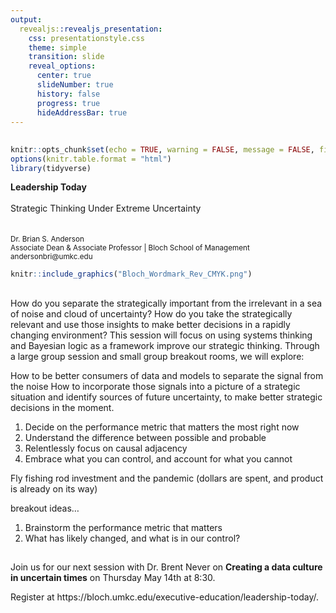 ```yaml
---
output: 
  revealjs::revealjs_presentation:
    css: presentationstyle.css
    theme: simple 
    transition: slide
    reveal_options:
      center: true
      slideNumber: true
      history: false
      progress: true
      hideAddressBar: true
---
```

## {data-background=#FFFFFF}

```r
knitr::opts_chunk$set(echo = TRUE, warning = FALSE, message = FALSE, fig.align = "center")
options(knitr.table.format = "html") 
library(tidyverse)
```

**Leadership Today**
<br>
<br>
Strategic Thinking Under Extreme Uncertainty
<br>  
<br>
<small>
Dr. Brian S. Anderson  
Associate Dean & Associate Professor | Bloch School of Management  
andersonbri@umkc.edu
</small>

```r
knitr::include_graphics("Bloch_Wordmark_Rev_CMYK.png")
```

## 


How do you separate the strategically important from the irrelevant in a sea of noise and cloud of uncertainty? How do you take the strategically relevant and use those insights to make better decisions in a rapidly changing environment? This session will focus on using systems thinking and Bayesian logic as a framework improve our strategic thinking. Through a large group session and small group breakout rooms, we will explore:

How to be better consumers of data and models to separate the signal from the noise
How to incorporate those signals into a picture of a strategic situation and identify sources of future uncertainty, to make better strategic decisions in the moment.


1. Decide on the performance metric that matters the most right now
2. Understand the difference between possible and probable
3. Relentlessly focus on causal adjacency
4. Embrace what you can control, and account for what you cannot

Fly fishing rod investment and the pandemic
(dollars are spent, and product is already on its way)

breakout ideas...

1. Brainstorm the performance metric that matters
2. What has likely changed, and what is in our control?








##

Join us for our next session with Dr. Brent Never on **Creating a data culture in uncertain times** on Thursday May 14th at 8:30. 

Register at https://bloch.umkc.edu/executive-education/leadership-today/. 
